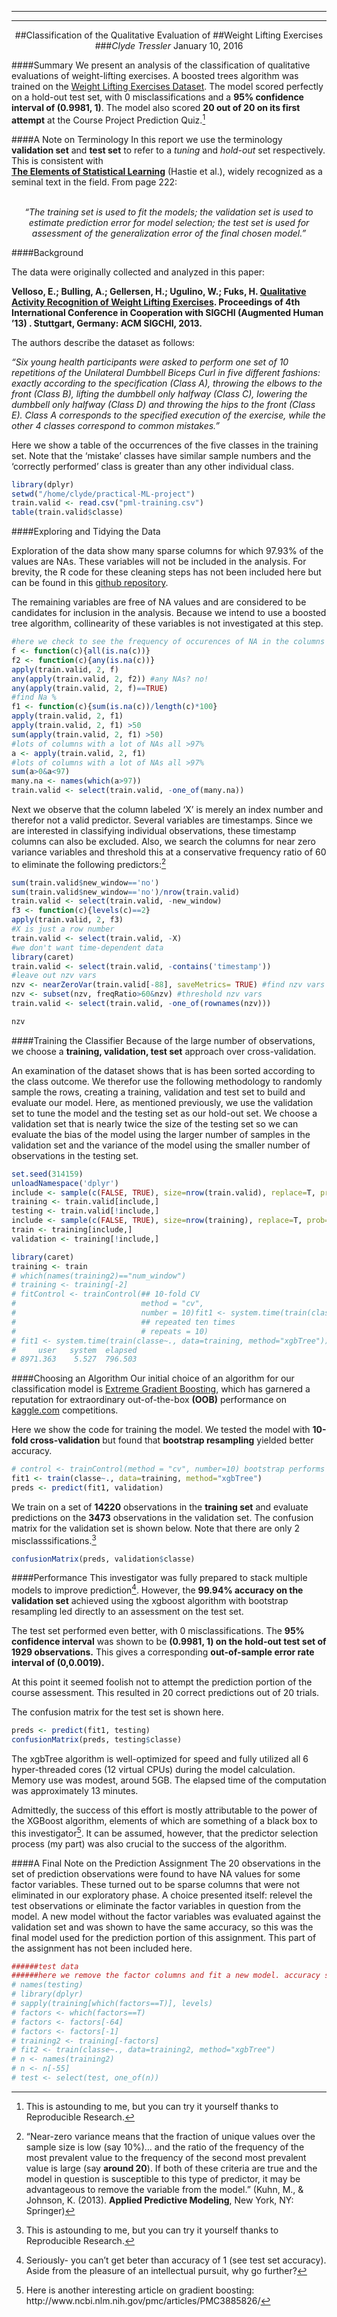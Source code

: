 
---


---
<div style="text-align:center;">
##Classification of the Qualitative Evaluation of
##Weight Lifting Exercises
###*Clyde Tressler*
January 10, 2016
</div>
####Summary
We present an analysis of the classification of qualitative evaluations of weight-lifting exercises. 
A boosted trees algorithm was trained on the [Weight Lifting Exercises Dataset](http://groupware.les.inf.puc-rio.br/har). The model scored perfectly on a hold-out test set, with 0 misclassifications and a **95% confidence interval of (0.9981, 1)**. The model also scored **20 out of 20 on its first attempt** at the Course Project Prediction Quiz.[^mynote1] 

[^mynote1]: This is astounding to me, but you can try it yourself thanks to Reproducible Research.

####A Note on Terminology
In this report we use the terminology **validation set** and **test set** to refer to a *tuning* and *hold-out* set respectively. 
This is consistent with </br> 
**[The Elements of Statistical Learning](http://statweb.stanford.edu/~tibs/ElemStatLearn/)** (Hastie et al.), widely recognized as a seminal text in the field. From page 222:
<div style="text-align:center;">
</br>
*"The training set is used to fit the models; the validation
set is used to estimate prediction error for model selection; the test set is
used for assessment of the generalization error of the final chosen model."*
</div>

####Background
<p>The data were originally collected and analyzed in this paper:</p>

**Velloso, E.; Bulling, A.; Gellersen, H.; Ugulino, W.; Fuks, H. [Qualitative Activity Recognition of Weight Lifting Exercises](http://groupware.les.inf.puc-rio.br/work.jsf?p1=11201). Proceedings of 4th International Conference in Cooperation with SIGCHI (Augmented Human '13) . Stuttgart, Germany: ACM SIGCHI, 2013.**

The authors describe the dataset as follows:

<div text-align="center">
<p>*"Six young health participants were asked to perform one set of 10 repetitions of the Unilateral Dumbbell Biceps Curl in five different fashions: exactly according to the specification (Class A), throwing the elbows to the front (Class B), lifting the dumbbell only halfway (Class C), lowering the dumbbell only halfway (Class D) and throwing the hips to the front (Class E). Class A corresponds to the specified execution of the exercise, while the other 4 classes correspond to common mistakes."*</p>
</div>
Here we show a table of the occurrences of the five classes in the training set. Note that the 'mistake' classes have similar sample numbers and the 'correctly performed' class is greater than any other individual class. 

```r
library(dplyr)
setwd("/home/clyde/practical-ML-project")
train.valid <- read.csv("pml-training.csv")
table(train.valid$classe)
```

####Exploring and Tidying the Data

Exploration of the data show many sparse columns for which 97.93% of the values are NAs. These variables will not be included in the analysis. For brevity, the R code for these cleaning steps has not been included here but can be found in this [github repository](https://github.com/amaglamatedclyde/practical-ML-project). 

The remaining variables are free of NA values and are considered to be candidates for inclusion in the analysis. Because we intend to use a boosted tree algorithm, collinearity of these variables is not investigated at this step.

```r
#here we check to see the frequency of occurences of NA in the columns as a percentage. 
f <- function(c){all(is.na(c))}
f2 <- function(c){any(is.na(c))}
apply(train.valid, 2, f)
any(apply(train.valid, 2, f2)) #any NAs? no!
any(apply(train.valid, 2, f)==TRUE)
#find Na %
f1 <- function(c){sum(is.na(c))/length(c)*100}
apply(train.valid, 2, f1)
apply(train.valid, 2, f1) >50
sum(apply(train.valid, 2, f1) >50)
#lots of columns with a lot of NAs all >97%
a <- apply(train.valid, 2, f1)
#lots of columns with a lot of NAs all >97%
sum(a>0&a<97)
many.na <- names(which(a>97))
train.valid <- select(train.valid, -one_of(many.na))
```

Next we observe that the column labeled 'X' is merely an index number and therefor not a valid predictor. Several variables are timestamps. Since we are interested in classifying individual observations, these timestamp columns can also be excluded. Also, we search the columns for near zero variance variables and threshold this at a conservative frequency ratio of 60 to eliminate the following predictors:[^mynote2]

[^mynote2]: "Near-zero variance means that the fraction of unique values over the sample size is low (say 10%)... and the ratio of the frequency of the most prevalent value to the frequency of the second most prevalent value is large (say **around 20**). If both of these criteria are true and the model in question is susceptible to this type of predictor, it may be advantageous to remove the variable from the model." (Kuhn, M., & Johnson, K. (2013). **Applied Predictive Modeling**, New York, NY: Springer)


```r
sum(train.valid$new_window=='no')
sum(train.valid$new_window=='no')/nrow(train.valid)
train.valid <- select(train.valid, -new_window)
f3 <- function(c){levels(c)==2}
apply(train.valid, 2, f3)
#X is just a row number
train.valid <- select(train.valid, -X)
#we don't want time-dependent data
library(caret)
train.valid <- select(train.valid, -contains('timestamp'))
#leave out nzv vars
nzv <- nearZeroVar(train.valid[-88], saveMetrics= TRUE) #find nzv vars
nzv <- subset(nzv, freqRatio>60&nzv) #threshold nzv vars
train.valid <- select(train.valid, -one_of(rownames(nzv)))
```

```r
nzv
```

####Training the Classifier
Because of the large number of observations, we choose a **training, validation, test set** approach over cross-validation.

An examination of the dataset shows that is has been sorted according to the class outcome. We therefor use the following methodology to randomly sample the rows, creating a training, validation and test set to build and evaluate our model. Here, as mentioned previously, we use the validation set to tune the model and the testing set as our hold-out set. We choose a validation set that is nearly twice the size of the testing set so we can evaluate the bias of the model using the larger number of samples in the validation set and the variance of the model using the smaller number of observations in the testing set.

```r
set.seed(314159)
unloadNamespace('dplyr')
include <- sample(c(FALSE, TRUE), size=nrow(train.valid), replace=T, prob=c(0.1, 0.9))
training <- train.valid[include,]
testing <- train.valid[!include,]
include <- sample(c(FALSE, TRUE), size=nrow(training), replace=T, prob=c(0.2, 0.8))
train <- training[include,]
validation <- training[!include,]
```

```r
library(caret)
training <- train
# which(names(training2)=="num_window")
# training <- training[-2]
# fitControl <- trainControl(## 10-fold CV
#                            method = "cv",
#                            number = 10)fit1 <- system.time(train(classe~., data=training, method="xgbTree")) accuracy is lower
#                            ## repeated ten times
#                            # repeats = 10)
# fit1 <- system.time(train(classe~., data=training, method="xgbTree"))
#     user   system  elapsed 
# 8971.363    5.527  796.503
```
####Choosing an Algorithm
Our initial choice of an algorithm for our classification model is [Extreme Gradient Boosting](http://startup.ml/blog/xgboost), which has garnered a reputation for extraordinary out-of-the-box **(OOB)** performance on [kaggle.com](http://kaggle.com) competitions.

Here we show the code for training the model. We tested the model with **10-fold cross-validation** but found that **bootstrap resampling** yielded better accuracy.
```r
# control <- trainControl(method = "cv", number=10) bootstrap performs better
fit1 <- train(classe~., data=training, method="xgbTree")
preds <- predict(fit1, validation)
```

We train on a set of **14220** observations in the **training set** and evaluate predictions on the **3473** observations in the validation set. The confusion matrix for the validation set is shown below. Note that there are only 2 misclasssifications.[^mynote3]

[^mynote3]: This is astounding to me, but you can try it yourself thanks to Reproducible Research.


```r
confusionMatrix(preds, validation$classe)
```
####Performance
This investigator was fully prepared to stack multiple models to improve prediction[^mynote4]. However, the **99.94% accuracy on the validation set** achieved using the xgboost algorithm with bootstrap resampling led directly to an assessment on the test set. 

The test set performed even better, with 0 misclassifications. The **95% confidence interval** was shown to be **(0.9981, 1) on the hold-out test set of 1929 observations.** This gives a corresponding **out-of-sample error rate interval of (0,0.0019).**

At this point it seemed foolish not to attempt the prediction portion of the course assessment. This resulted in 20 correct predictions out of 20 trials.

[^mynote4]: Seriously- you can't get beter than accuracy of 1 (see test set accuracy). Aside from the pleasure of an intellectual pursuit, why go further? 

The confusion matrix for the test set is shown here.

```r
preds <- predict(fit1, testing)
confusionMatrix(preds, testing$classe)
```

The xgbTree algorithm is well-optimized for speed and fully utilized all 6 hyper-threaded cores (12 virtual CPUs) during the model calculation. Memory use was modest, around 5GB. The elapsed time of the computation was approximately 13 minutes.

Admittedly, the success of this effort is mostly attributable to the power of the XGBoost algorithm, elements of which are something of a black box to this investigator[^mynote5]. It can be assumed, however, that the predictor selection process (my part) was also crucial to the success of the algorithm.

[^mynote5]:Here is another interesting article on gradient boosting: http://www.ncbi.nlm.nih.gov/pmc/articles/PMC3885826/

####A Final Note on the Prediction Assignment
The 20 observations in the set of prediction observations were found to have NA values for some factor variables. These turned out to be sparse columns that were not eliminated in our exploratory phase. A choice presented itself: relevel the test observations or eliminate the factor variables in question from the model. A new model without the factor variables was evaluated against the validation set and was shown to have the same accuracy, so this was the final model used for the prediction portion of this assignment. This part of the assignment has not been included here.

```r
######test data
######here we remove the factor columns and fit a new model. accuracy stays the same
# names(testing)
# library(dplyr)
# sapply(training[which(factors==T)], levels)
# factors <- which(factors==T)
# factors <- factors[-64]
# factors <- factors[-1]
# training2 <- training[-factors]
# fit2 <- train(classe~., data=training2, method="xgbTree")
# n <- names(training2)
# n <- n[-55]
# test <- select(test, one_of(n))
```
